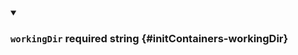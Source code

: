
<details className="config-field" data-expandable="false" open>
<summary>

### `workingDir` <span class="config-field-required" data-required="false">required</span> <span class="config-field-type">string</span> <span class="config-field-default"></span> <span class="config-field-enum"></span> {#initContainers-workingDir}



</summary>



</details>
